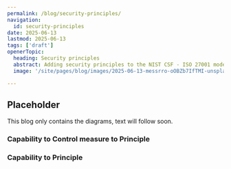 ```yaml
---
permalink: /blog/security-principles/
navigation:
  id: security-principles
date: 2025-06-13
lastmod: 2025-06-13
tags: ['draft']
openerTopic:
  heading: Security principles
  abstract: Adding security principles to the NIST CSF - ISO 27001 model
  image: '/site/pages/blog/images/2025-06-13-messrro-oOBZb7IfTMI-unsplash.jpg'

---
```



## Placeholder

This blog only contains the diagrams, text will follow soon.


### Capability to Control measure to Principle

<Diagram src="/site/pages/blog/images-security-framework/function-capability-controlmeasure-principle.svg" width="70rem" />

### Capability to Principle

<Diagram src="/site/pages/blog/images-security-framework/capability-principle.svg" width="50rem" />

